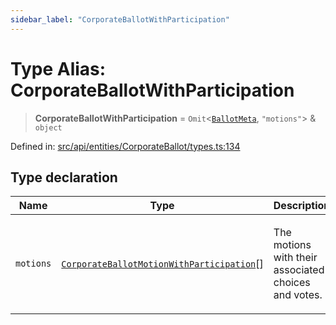 ```yaml
---
sidebar_label: "CorporateBallotWithParticipation"
---
```


# Type Alias: CorporateBallotWithParticipation

> **CorporateBallotWithParticipation** = `Omit`\<[`BallotMeta`](../interfaces/BallotMeta.mdx), `"motions"`\> & `object`

Defined in: [src/api/entities/CorporateBallot/types.ts:134](https://github.com/PolymeshAssociation/polymesh-sdk/blob/bee6a2fe7a8ce5db42a6982e793782182cde2153/src/api/entities/CorporateBallot/types.ts#L134)

## Type declaration

<table>
<thead>
<tr>
<th>Name</th>
<th>Type</th>
<th>Description</th>
<th>Defined in</th>
</tr>
</thead>
<tbody>
<tr>
<td>

`motions`

</td>
<td>

[`CorporateBallotMotionWithParticipation`](CorporateBallotMotionWithParticipation.mdx)[]

</td>
<td>

The motions with their associated choices and votes.

</td>
<td>

[src/api/entities/CorporateBallot/types.ts:138](https://github.com/PolymeshAssociation/polymesh-sdk/blob/bee6a2fe7a8ce5db42a6982e793782182cde2153/src/api/entities/CorporateBallot/types.ts#L138)

</td>
</tr>
</tbody>
</table>
